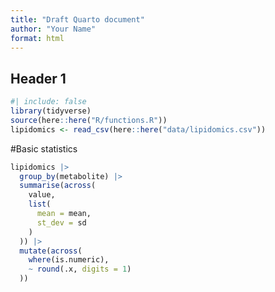 ```yaml
---
title: "Draft Quarto document"
author: "Your Name"
format: html
---
```


## Header 1

```r
#| include: false
library(tidyverse)
source(here::here("R/functions.R"))
lipidomics <- read_csv(here::here("data/lipidomics.csv"))
```

#Basic statistics

```r
lipidomics |>
  group_by(metabolite) |>
  summarise(across(
    value,
    list(
      mean = mean,
      st_dev = sd
    )
  )) |>
  mutate(across(
    where(is.numeric),
    ~ round(.x, digits = 1)
  ))
```
